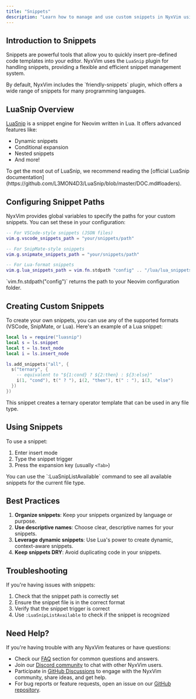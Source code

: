 ```yaml
---
title: "Snippets"
description: "Learn how to manage and use custom snippets in NyxVim using LuaSnip"
---
```


## Introduction to Snippets

Snippets are powerful tools that allow you to quickly insert pre-defined code templates into your editor. NyxVim uses the `LuaSnip` plugin for handling snippets, providing a flexible and efficient snippet management system.

<Info>
  By default, NyxVim includes the `friendly-snippets` plugin, which offers a wide range of snippets for many programming languages.
</Info>

## LuaSnip Overview

[LuaSnip](https://github.com/L3MON4D3/LuaSnip) is a snippet engine for Neovim written in Lua. It offers advanced features like:

- Dynamic snippets
- Conditional expansion
- Nested snippets
- And more!

<Tip>
  To get the most out of LuaSnip, we recommend reading the [official LuaSnip documentation](https://github.com/L3MON4D3/LuaSnip/blob/master/DOC.md#loaders).
</Tip>

## Configuring Snippet Paths

NyxVim provides global variables to specify the paths for your custom snippets. You can set these in your configuration:

<CodeGroup>

```lua VSCode Snippets
-- For VSCode-style snippets (JSON files)
vim.g.vscode_snippets_path = "your/snippets/path"
```

```lua SnipMate Snippets
-- For SnipMate-style snippets
vim.g.snipmate_snippets_path = "your/snippets/path"
```

```lua Lua Snippets
-- For Lua-format snippets
vim.g.lua_snippets_path = vim.fn.stdpath "config" .. "/lua/lua_snippets"
```

</CodeGroup>

<Info>
  `vim.fn.stdpath("config")` returns the path to your Neovim configuration folder.
</Info>

## Creating Custom Snippets

To create your own snippets, you can use any of the supported formats (VSCode, SnipMate, or Lua). Here's an example of a Lua snippet:

<CodeGroup>

```lua Example Lua Snippet
local ls = require("luasnip")
local s = ls.snippet
local t = ls.text_node
local i = ls.insert_node

ls.add_snippets("all", {
  s("ternary", {
    -- equivalent to "${1:cond} ? ${2:then} : ${3:else}"
    i(1, "cond"), t(" ? "), i(2, "then"), t(" : "), i(3, "else")
  })
})
```

</CodeGroup>

This snippet creates a ternary operator template that can be used in any file type.

## Using Snippets

To use a snippet:

1. Enter insert mode
2. Type the snippet trigger
3. Press the expansion key (usually `<Tab>`)

<Tip>
  You can use the `:LuaSnipListAvailable` command to see all available snippets for the current file type.
</Tip>

## Best Practices

1. **Organize snippets**: Keep your snippets organized by language or purpose.
2. **Use descriptive names**: Choose clear, descriptive names for your snippets.
3. **Leverage dynamic snippets**: Use Lua's power to create dynamic, context-aware snippets.
4. **Keep snippets DRY**: Avoid duplicating code in your snippets.

## Troubleshooting

If you're having issues with snippets:

1. Check that the snippet path is correctly set
2. Ensure the snippet file is in the correct format
3. Verify that the snippet trigger is correct
4. Use `:LuaSnipListAvailable` to check if the snippet is recognized

## Need Help?

If you're having trouble with any NyxVim features or have questions:

- Check our [FAQ](/overview/faq) section for common questions and answers.
- Join our [Discord community](https://nyxb.space) to chat with other NyxVim users.
- Participate in [GitHub Discussions](https://github.com/NyxVim/NyxVim/discussions) to engage with the NyxVim community, share ideas, and get help.
- For bug reports or feature requests, open an issue on our [GitHub repository](https://github.com/NyxVim/NyxVim/issues).

